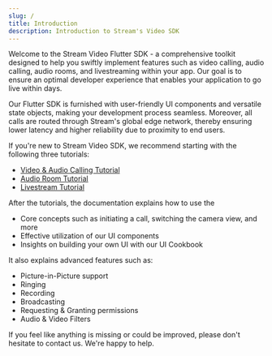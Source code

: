 ```yaml
---
slug: /
title: Introduction
description: Introduction to Stream's Video SDK
---
```


Welcome to the Stream Video Flutter SDK - a comprehensive toolkit designed to help you swiftly implement features such as video calling, audio calling, audio rooms, and livestreaming within your app.
Our goal is to ensure an optimal developer experience that enables your application to go live within days.

Our Flutter SDK is furnished with user-friendly UI components and versatile state objects, making your development process seamless.
Moreover, all calls are routed through Stream's global edge network, thereby ensuring lower latency and higher reliability due to proximity to end users.

If you're new to Stream Video SDK, we recommend starting with the following three tutorials:

* [Video & Audio Calling Tutorial](https://getstream.io/video/sdk/flutter/tutorial/video-calling/)
* [Audio Room Tutorial](https://getstream.io/video/sdk/flutter/tutorial/audio-room/)
* [Livestream Tutorial](https://getstream.io/video/sdk/flutter/tutorial/livestreaming/)

After the tutorials, the documentation explains how to use the

* Core concepts such as initiating a call, switching the camera view, and more
* Effective utilization of our UI components
* Insights on building your own UI with our UI Cookbook

It also explains advanced features such as:

* Picture-in-Picture support
* Ringing
* Recording
* Broadcasting
* Requesting & Granting permissions
* Audio & Video Filters

If you feel like anything is missing or could be improved, please don't hesitate to contact us. We're happy to help.